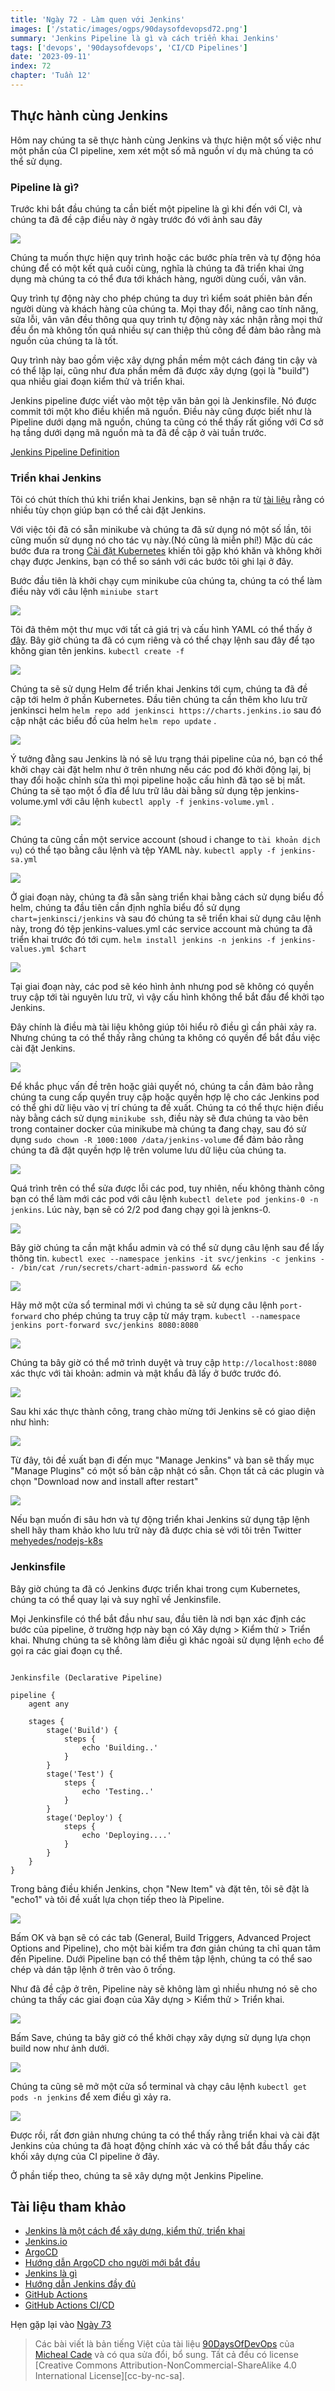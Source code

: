```yaml
---
title: 'Ngày 72 - Làm quen với Jenkins'
images: ['/static/images/ogps/90daysofdevopsd72.png']
summary: 'Jenkins Pipeline là gì và cách triển khai Jenkins'
tags: ['devops', '90daysofdevops', 'CI/CD Pipelines']
date: '2023-09-11'
index: 72
chapter: 'Tuần 12'
---
```


<TOCInline toc={props.toc} asDisclosure />

## Thực hành cùng Jenkins

Hôm nay chúng ta sẽ thực hành cùng Jenkins và thực hiện một số việc như một phần của CI pipeline, xem xét một số mã nguồn ví dụ mà chúng ta có thể sử dụng.

### Pipeline là gì?

Trước khi bắt đầu chúng ta cần biết một pipeline là gì khi đến với CI, và chúng ta đã đề cập điều này ở ngày trước đó với ảnh sau đây

![](/static/images/assets/Day71_CICD4.png)

Chúng ta muốn thực hiện quy trình hoặc các bước phía trên và tự động hóa chúng để có một kết quả cuối cùng, nghĩa là chúng ta đã triển khai ứng dụng mà chúng ta có thể đưa tới khách hàng, người dùng cuối, vân vân. 

Quy trình tự động này cho phép chúng ta duy trì kiểm soát phiên bản đến người dùng và khách hàng của chúng ta. Mọi thay đổi, nâng cao tính năng, sửa lỗi, vân vân đều thông qua quy trình tự động này xác nhận rằng mọi thứ đều ổn mà không tốn quá nhiều sự can thiệp thủ công để đảm bảo rằng mà nguồn của chúng ta là tốt.

Quy trình này bao gồm việc xây dựng phần mềm một cách đáng tin cậy và có thể lặp lại, cũng như đưa phần mềm đã được xây dựng (gọi là "build") qua nhiều giai đoạn kiểm thử và triển khai.

Jenkins pipeline được viết vào một tệp văn bản gọi là Jenkinsfile. Nó được commit tới một kho điều khiển mã nguồn. Điều này cũng được biết như là Pipeline dưới dạng mã nguồn, chúng ta cũng có thể thấy rất giống với Cơ sở hạ tầng dưới dạng mã nguồn mà ta đã đề cập ở vài tuần trước.

[Jenkins Pipeline Definition](https://www.jenkins.io/doc/book/pipeline/#ji-toolbar)

### Triển khai Jenkins

Tôi có chút thích thú khi triển khai Jenkins, bạn sẽ nhận ra từ [tài liệu](https://www.jenkins.io/doc/book/installing/) rằng có nhiều tùy chọn giúp bạn có thể cài đặt Jenkins.

Với việc tôi đã có sẵn minikube và chúng ta đã sử dụng nó một số lần, tôi cũng muốn sử dụng nó cho tác vụ này.(Nó cũng là miễn phí!) Mặc dù các bước đưa ra trong [Cài đặt Kubernetes](https://www.jenkins.io/doc/book/installing/kubernetes/) khiến tôi gặp khó khăn và không khởi chạy được Jenkins, bạn có thể so sánh với các bước tôi ghi lại ở đây.

Bước đầu tiên là khởi chạy cụm minikube của chúng ta, chúng ta có thể làm điều này với câu lệnh `miniube start`

![](/static/images/assets/Day72_CICD1.png)

Tôi đã thêm một thư mục với tất cả giá trị và cấu hình YAML có thể thấy ở [đây](../../Days/CICD/Jenkins). Bây giờ chúng ta đã có cụm riêng và có thể chạy lệnh sau đây để tạo không gian tên jenkins. `kubectl create -f`

![](/static/images/assets/Day72_CICD2.png)

Chúng ta sẽ sử dụng Helm để triển khai Jenkins tới cụm, chúng ta đã đề cập tới helm ở phần Kubernetes. Đầu tiên chúng ta cần thêm kho lưu trữ jenkinsci helm `helm repo add jenkinsci https://charts.jenkins.io` sau đó cập nhật các biểu đồ của helm `helm repo update` .

![](/static/images/assets/Day72_CICD3.png)

Ý tưởng đằng sau Jenkins là nó sẽ lưu trạng thái pipeline của nó, bạn có thể khởi chạy cài đặt helm như ở trên nhưng nếu các pod đó khởi động lại, bị thay đổi hoặc chỉnh sửa thì mọi pipeline hoặc cấu hình đã tạo sẽ bị mất. Chúng ta sẽ tạo một ổ đĩa để lưu trữ lâu dài bằng sử dụng tệp jenkins-volume.yml với câu lệnh `kubectl apply -f jenkins-volume.yml` .

![](/static/images/assets/Day72_CICD4.png)

Chúng ta cũng cần một service account (shoud i change to `tài khoản dịch vụ`) có thể tạo bằng câu lệnh và tệp YAML này. `kubectl apply -f jenkins-sa.yml`

![](/static/images/assets/Day72_CICD5.png)

Ở giai đoạn này, chúng ta đã sẵn sàng triển khai bằng cách sử dụng biểu đồ helm, chúng ta đầu tiên cần định nghĩa biểu đồ sử dụng `chart=jenkinsci/jenkins` và sau đó chúng ta sẽ triển khai sử dụng câu lệnh này, trong đó tệp jenkins-values.yml các service account mà chúng ta đã triển khai trước đó tới cụm. `helm install jenkins -n jenkins -f jenkins-values.yml $chart`

![](/static/images/assets/Day72_CICD6.png)

Tại giai đoạn này, các pod sẽ kéo hình ảnh nhưng pod sẽ không có quyền truy cập tới tài nguyên lưu trữ, vì vậy cấu hình không thể bắt đầu để khởi tạo Jenkins.

Đây chính là điều mà tài liệu không giúp tôi hiểu rõ điều gì cần phải xảy ra. Nhưng chúng ta có thể thấy rằng chúng ta không có quyền để bắt đầu việc cài đặt Jenkins.

![](/static/images/assets/Day72_CICD7.png)

Để khắc phục vấn đề trên hoặc giải quyết nó, chúng ta cần đảm bảo rằng chúng ta cung cấp quyền truy cập hoặc quyền hợp lệ cho các Jenkins pod có thể ghi dữ liệu vào vị trí chúng ta đề xuất. Chúng ta có thể thực hiện điều này bằng cách sử dụng `minikube ssh`, điều này sẽ đưa chúng ta vào bên trong container docker của minikube mà chúng ta đang chạy, sau đó sử dụng `sudo chown -R 1000:1000 /data/jenkins-volume` để đảm bảo rằng chúng ta đã đặt quyền hợp lệ trên volume lưu dữ liệu của chúng ta.

![](/static/images/assets/Day72_CICD8.png)

Quá trình trên có thể sửa được lỗi các pod, tuy nhiên, nếu không thành công bạn có thể làm mới các pod với câu lệnh `kubectl delete pod jenkins-0 -n jenkins`. Lúc này, bạn sẽ có 2/2 pod đang chạy gọi là jenkns-0.

![](/static/images/assets/Day72_CICD9.png)

Bây giờ chúng ta cần mật khẩu admin và có thể sử dụng câu lệnh sau để lấy thông tin. `kubectl exec --namespace jenkins -it svc/jenkins -c jenkins -- /bin/cat /run/secrets/chart-admin-password && echo`

![](/static/images/assets/Day72_CICD10.png)

Hãy mở một cửa sổ terminal mới vì chúng ta sẽ sử dụng câu lệnh `port-forward` cho phép chúng ta truy cập từ máy trạm. `kubectl --namespace jenkins port-forward svc/jenkins 8080:8080`

![](/static/images/assets/Day72_CICD11.png)

Chúng ta bây giờ có thể mở trình duyệt và truy cập `http://localhost:8080` xác thực với tài khoản: admin và mật khẩu đã lấy ở bước trước đó.

![](/static/images/assets/Day72_CICD12.png)

Sau khi xác thực thành công, trang chào mừng tới Jenkins sẽ có giao diện như hình: 

![](/static/images/assets/Day72_CICD13.png)

Từ đây, tôi đề xuất bạn đi đến mục "Manage Jenkins" và ban sẽ thấy mục "Manage Plugins" có một số bản cập nhật có sẵn. Chọn tất cả các plugin và chọn "Download now and install after restart"

![](/static/images/assets/Day72_CICD14.png)

Nếu bạn muốn đi sâu hơn và tự động triển khai Jenkins sử dụng tập lệnh shell hãy tham khảo kho lưu trữ này đã được chia sẻ với tôi trên Twitter [mehyedes/nodejs-k8s](https://github.com/mehyedes/nodejs-k8s/blob/main/docs/automated-setup.md)

### Jenkinsfile

Bây giờ chúng ta đã có Jenkins được triển khai trong cụm Kubernetes, chúng ta có thể quay lại và suy nghĩ về Jenkinsfile.

Mọi Jenkinsfile có thể bắt đầu như sau, đầu tiên là nơi bạn xác định các bước của pipeline, ở trường hợp này bạn có Xây dựng > Kiểm thử > Triển khai. Nhưng chúng ta sẽ không làm điều gì khác ngoài sử dụng lệnh `echo` để gọi ra các giai đoạn cụ thể.

```

Jenkinsfile (Declarative Pipeline)

pipeline {
    agent any

    stages {
        stage('Build') {
            steps {
                echo 'Building..'
            }
        }
        stage('Test') {
            steps {
                echo 'Testing..'
            }
        }
        stage('Deploy') {
            steps {
                echo 'Deploying....'
            }
        }
    }
}

```

Trong bảng điều khiển Jenkins, chọn "New Item" và đặt tên, tôi sẽ đặt là "echo1" và tôi đề xuất lựa chọn tiếp theo là Pipeline.

![](/static/images/assets/Day72_CICD15.png)

Bấm OK và bạn sẽ có các tab (General, Build Triggers, Advanced Project Options and Pipeline), cho một bài kiểm tra đơn giản chúng ta chỉ quan tâm đến Pipeline. Dưới Pipeline bạn có thể thêm tập lệnh, chúng ta có thể sao chép và dán tập lệnh ở trên vào ô trống.

Như đã đề cập ở trên, Pipeline này sẽ không làm gì nhiều nhưng nó sẽ cho chúng ta thấy các giai đoạn của Xây dựng > Kiểm thử > Triển khai.

![](/static/images/assets/Day72_CICD16.png)

Bấm Save, chúng ta bây giờ có thể khởi chạy xây dựng sử dụng lựa chọn build now như ảnh dưới.

![](/static/images/assets/Day72_CICD17.png)

Chúng ta cũng sẽ mở một cửa sổ terminal và chạy câu lệnh `kubectl get pods -n jenkins` để xem điều gì xảy ra.

![](/static/images/assets/Day72_CICD18.png)

Được rồi, rất đơn giản nhưng chúng ta có thể thấy rằng triển khai và cài đặt Jenkins của chúng ta đã hoạt động chính xác và có thể bắt đầu thấy các khối xây dựng của CI pipeline ở đây.

Ở phần tiếp theo, chúng ta sẽ xây dựng một Jenkins Pipeline.

## Tài liệu tham khảo

- [Jenkins là một cách để xây dựng, kiểm thử, triển khai](https://www.youtube.com/watch?v=_MXtbjwsz3A)
- [Jenkins.io](https://www.jenkins.io/)
- [ArgoCD](https://argo-cd.readthedocs.io/en/stable/)
- [Hướng dẫn ArgoCD cho người mới bắt đầu](https://www.youtube.com/watch?v=MeU5_k9ssrs)
- [Jenkins là gì](https://www.youtube.com/watch?v=LFDrDnKPOTg)
- [Hướng dẫn Jenkins đầy đủ](https://www.youtube.com/watch?v=nCKxl7Q_20I&t=3s)
- [GitHub Actions](https://www.youtube.com/watch?v=R8_veQiYBjI)
- [GitHub Actions CI/CD](https://www.youtube.com/watch?v=mFFXuXjVgkU)

Hẹn gặp lại vào [Ngày 73](https://vntechies.dev/courses/90-ngay-devops/ngay-73-xay-dung-jenkins-pipeline)

> Các bài viết là bản tiếng Việt của tài liệu [90DaysOfDevOps](https://github.com/MichaelCade/90DaysOfDevOps/tree/main/2022/Days) của [Micheal Cade](https://twitter.com/MichaelCade1) và có qua sửa đổi, bổ sung. Tất cả đều có license [Creative Commons Attribution-NonCommercial-ShareAlike 4.0 International License][cc-by-nc-sa].
